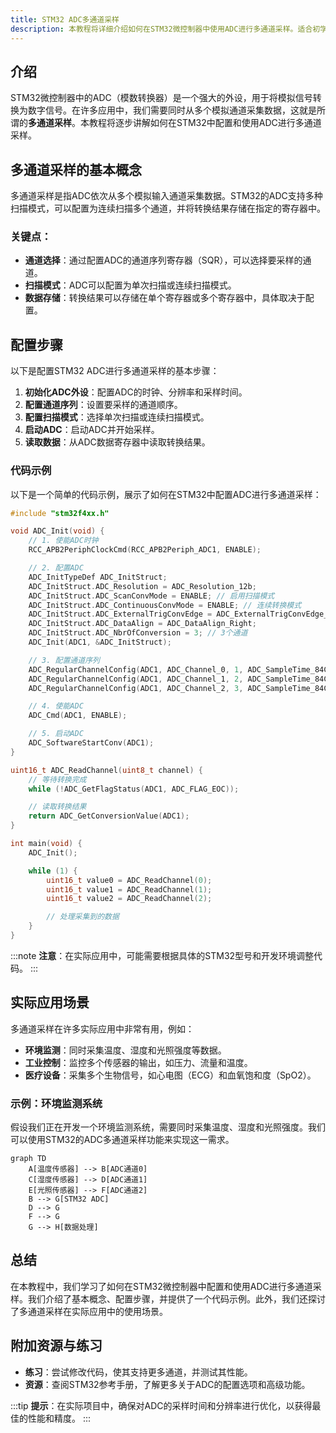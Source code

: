 ```yaml
---
title: STM32 ADC多通道采样
description: 本教程将详细介绍如何在STM32微控制器中使用ADC进行多通道采样。适合初学者学习，包含代码示例、实际应用场景和总结。
---
```


## 介绍

STM32微控制器中的ADC（模数转换器）是一个强大的外设，用于将模拟信号转换为数字信号。在许多应用中，我们需要同时从多个模拟通道采集数据，这就是所谓的**多通道采样**。本教程将逐步讲解如何在STM32中配置和使用ADC进行多通道采样。

## 多通道采样的基本概念

多通道采样是指ADC依次从多个模拟输入通道采集数据。STM32的ADC支持多种扫描模式，可以配置为连续扫描多个通道，并将转换结果存储在指定的寄存器中。

### 关键点：
- **通道选择**：通过配置ADC的通道序列寄存器（SQR），可以选择要采样的通道。
- **扫描模式**：ADC可以配置为单次扫描或连续扫描模式。
- **数据存储**：转换结果可以存储在单个寄存器或多个寄存器中，具体取决于配置。

## 配置步骤

以下是配置STM32 ADC进行多通道采样的基本步骤：

1. **初始化ADC外设**：配置ADC的时钟、分辨率和采样时间。
2. **配置通道序列**：设置要采样的通道顺序。
3. **配置扫描模式**：选择单次扫描或连续扫描模式。
4. **启动ADC**：启动ADC并开始采样。
5. **读取数据**：从ADC数据寄存器中读取转换结果。

### 代码示例

以下是一个简单的代码示例，展示了如何在STM32中配置ADC进行多通道采样：

```c
#include "stm32f4xx.h"

void ADC_Init(void) {
    // 1. 使能ADC时钟
    RCC_APB2PeriphClockCmd(RCC_APB2Periph_ADC1, ENABLE);

    // 2. 配置ADC
    ADC_InitTypeDef ADC_InitStruct;
    ADC_InitStruct.ADC_Resolution = ADC_Resolution_12b;
    ADC_InitStruct.ADC_ScanConvMode = ENABLE; // 启用扫描模式
    ADC_InitStruct.ADC_ContinuousConvMode = ENABLE; // 连续转换模式
    ADC_InitStruct.ADC_ExternalTrigConvEdge = ADC_ExternalTrigConvEdge_None;
    ADC_InitStruct.ADC_DataAlign = ADC_DataAlign_Right;
    ADC_InitStruct.ADC_NbrOfConversion = 3; // 3个通道
    ADC_Init(ADC1, &ADC_InitStruct);

    // 3. 配置通道序列
    ADC_RegularChannelConfig(ADC1, ADC_Channel_0, 1, ADC_SampleTime_84Cycles); // 通道0
    ADC_RegularChannelConfig(ADC1, ADC_Channel_1, 2, ADC_SampleTime_84Cycles); // 通道1
    ADC_RegularChannelConfig(ADC1, ADC_Channel_2, 3, ADC_SampleTime_84Cycles); // 通道2

    // 4. 使能ADC
    ADC_Cmd(ADC1, ENABLE);

    // 5. 启动ADC
    ADC_SoftwareStartConv(ADC1);
}

uint16_t ADC_ReadChannel(uint8_t channel) {
    // 等待转换完成
    while (!ADC_GetFlagStatus(ADC1, ADC_FLAG_EOC));

    // 读取转换结果
    return ADC_GetConversionValue(ADC1);
}

int main(void) {
    ADC_Init();

    while (1) {
        uint16_t value0 = ADC_ReadChannel(0);
        uint16_t value1 = ADC_ReadChannel(1);
        uint16_t value2 = ADC_ReadChannel(2);

        // 处理采集到的数据
    }
}
```

:::note
**注意**：在实际应用中，可能需要根据具体的STM32型号和开发环境调整代码。
:::

## 实际应用场景

多通道采样在许多实际应用中非常有用，例如：

- **环境监测**：同时采集温度、湿度和光照强度等数据。
- **工业控制**：监控多个传感器的输出，如压力、流量和温度。
- **医疗设备**：采集多个生物信号，如心电图（ECG）和血氧饱和度（SpO2）。

### 示例：环境监测系统

假设我们正在开发一个环境监测系统，需要同时采集温度、湿度和光照强度。我们可以使用STM32的ADC多通道采样功能来实现这一需求。

```mermaid
graph TD
    A[温度传感器] --> B[ADC通道0]
    C[湿度传感器] --> D[ADC通道1]
    E[光照传感器] --> F[ADC通道2]
    B --> G[STM32 ADC]
    D --> G
    F --> G
    G --> H[数据处理]
```

## 总结

在本教程中，我们学习了如何在STM32微控制器中配置和使用ADC进行多通道采样。我们介绍了基本概念、配置步骤，并提供了一个代码示例。此外，我们还探讨了多通道采样在实际应用中的使用场景。

## 附加资源与练习

- **练习**：尝试修改代码，使其支持更多通道，并测试其性能。
- **资源**：查阅STM32参考手册，了解更多关于ADC的配置选项和高级功能。

:::tip
**提示**：在实际项目中，确保对ADC的采样时间和分辨率进行优化，以获得最佳的性能和精度。
:::